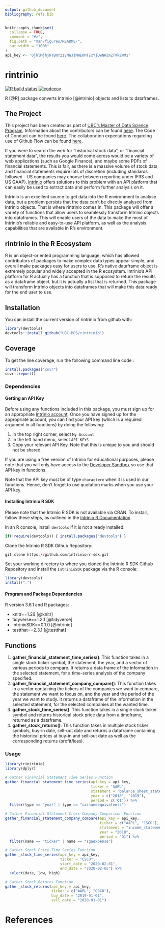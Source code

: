 ```yaml
---
output: github_document
bibliography: refs.bib
---
```


<!-- README.md is generated from README.Rmd. Please edit that file -->

```r
knitr::opts_chunk$set(
  collapse = TRUE,
  comment = "#>",
  fig.path = "man/figures/README-",
  out.width = "100%"
)
api_key <- 'OjhlMjhjNTBmY2IyMWJiMWE0MTExYjQwNWZmZTVkZWM1'
```
# rintrinio

<!-- badges: start -->
[![R build status](https://github.com/UBC-MDS/rintrinio/workflows/R-CMD-check/badge.svg)](https://github.com/UBC-MDS/rintrinio/actions)
[![codecov](https://codecov.io/gh/UBC-MDS/rintrinio/branch/master/graph/badge.svg)](https://codecov.io/gh/UBC-MDS/rintrinio)
<!-- badges: end -->

R [@R] package converts Intrinio [@intrinio] objects and lists to dataframes.

## The Project

This project has been created as part of [UBC's Master of Data Science Program](https://masterdatascience.ubc.ca/). Information about the contributors can be found [here](CONTRIBUTORS.md). The Code of Conduct can be found [here](CONDUCT.md). The collaboration expectations regarding use of Github Flow can be found [here](CONTRIBUTING.md).

If you were to search the web for "historical stock data", or "financial statement data", the results you would come across would be a variety of web applications (such as Google Finance), and maybe some PDFs of financial statements. This is fair, as there is a massive volume of stock data, and financial statements require lots of discretion (including standards followed - US companies may choose between reporting under IFRS and US GAAP). [Intrinio](https://intrinio.com/) offers solutions to this problem with an API platform that can easily be used to extract data and perform further analysis on it.

Intrinio is an excellent source to get data into the R environment to analyse data, but a problem persists that the data can't be directly analysed from Intrinio objects. That is where rintrinio comes in. This package will offer a variety of functions that allow users to seamlessly transform Intrinio objects into dataframes. This will enable users of the data to make the most of Intrinio's reliable and easy-to-use API platform, as well as the analysis capabilities that are available in R's environment.

## rintrinio in the R Ecosystem

R is an object-oriented programming language, which has allowed contributors of packages to make complex data types appear simple, and overall make packages easy for users to use. R's native dataframe object is extremely popular and widely accepted in the R ecosystem. Intrinio's API platform for R actually has a function that is supposed to return the results as a dataframe object, but it is actually a list that is returned. This package will transform Intrinio objects into dataframes that will make this data ready for the end user to use.

## Installation

You can install the current version of rintrinio from github with:

``` r
library(devtools)
devtools::install_github("UBC-MDS/rintrinio")
```

## Coverage

To get the line coverage, run the following command line code  : 

```r
install.packages("covr")
covr::report()
```

### Dependencies

#### Getting an API Key
Before using any functions included in this package, you must sign up for an appropriate [Intrinio account](https://intrinio.com/). Once you have signed up for the appropriate account, you can find your API key (which is a required argument in all functions) by doing the following:

1. In the top right corner, select `My Account`
2. In the left hand menu, select `API KEYS`
3. Copy your relevant API Key. Note that this is unique to you and should not be shared.

If you are using a free version of Intrinio for educational purposes, please note that you will only have access to the [Developer Sandbox](https://product.intrinio.com/developer-sandbox) so use that API key in functions.

Note that the API key must be of type `charactere` when it is used in our functions. Hence, don't forget to use quotation marks when you use your API key.

#### Installing Intrinio R SDK
Please note that the Intrinio R SDK is not available via CRAN. To install, follow these steps, as outlined in the [Intrinio R Documentation](https://docs.intrinio.com/documentation/r).

In an R console, install `devtools` if it is not already installed:
```r
if(!require(devtools)) { install.packages("devtools") }
```

Clone the Intrinio R SDK Github Repository:
``` r
git clone https://github.com/intrinio/r-sdk.git
```

Set your working directory to where you cloned the Intrinio R SDK Github Repository and install the `IntrinioSDK` package via the R console:
```r
library(devtools)
install(".")
```

#### Program and Package Dependencies

R version 3.6.1 and R packages:

- knitr==1.26 [@knitr]
- tidyverse==1.2.1 [@tidyverse]
- IntrinioSDK==0.1.0 [@intrinio]
- testthat==2.3.1 [@testthat]


## Functions

1. **gather_financial_statement_time_series()**: This function takes in a single stock ticker symbol, the statement, the year, and a vector of various periods to compare. It returns a data frame of the information in the selected statement, for a time-series analysis of the company specified.
2. **gather_financial_statement_company_compare()**: This function takes in a vector containing the tickers of the companies we want to compare, the statement we want to focus on, and the year and the period of the year we want to study. It returns a dataframe of the information in the selected statement, for the selected companies at the wanted time.
3. **gather_stock_time_series()**: This function takes in a single stock ticker symbol and returns historical stock price data from a timeframe, returned as a dataframe.
4. **gather_stock_returns()**: This function takes in multiple stock ticker symbols, buy-in date, sell-out date and returns a dataframe containing the historical prices at buy-in and sell-out date as well as the corresponding returns (profit/loss).


### Usage
```r
library(rintrinio)
library(dplyr)

# Gather Financial Statement Time Series Function
gather_financial_statement_time_series(api_key = api_key, 
                                       ticker = 'AAPL', 
                                       statement = 'balance_sheet_statement', 
                                       year = c("2018", "2019"),
                                       period = c('Q1')) %>% 
  filter(type == "year" | type == "cashandequivalents")

# Gather Financial Statement Cross-Company Comparison Function
gather_financial_statement_company_compare(api_key = api_key, 
                                           ticker = c("AAPL", "CSCO"), 
                                           statement = "income_statement", 
                                           year = "2018", 
                                           period = "Q1") %>% 
  filter(name == "ticker" | name == "sgaexpense")

# Gather Stock Price Time Series Function
gather_stock_time_series(api_key = api_key,
                         ticker = "CSCO",
                         start_date = "2020-02-01",
                         end_date = "2020-02-05") %>% 
  select(date, low, high)

# Gather Stock Returns Function
gather_stock_returns(api_key = api_key,
                     ticker = c("AAPL", "CSCO"),
                     buy_date = "2019-01-01",
                     sell_date = "2020-01-01")
```


# References
